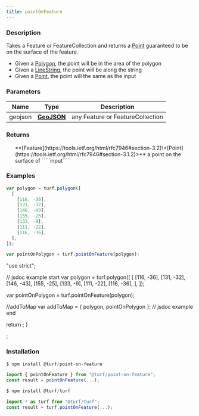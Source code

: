 ```yaml
---
title: pointOnFeature
---
```


    
### Description

Takes a Feature or FeatureCollection and returns a [Point](https://tools.ietf.org/html/rfc7946#section-3.1.2) guaranteed to be on the surface of the feature.

- Given a [Polygon](https://tools.ietf.org/html/rfc7946#section-3.1.6), the point will be in the area of the polygon
- Given a [LineString](https://tools.ietf.org/html/rfc7946#section-3.1.4), the point will be along the string
- Given a [Point](https://tools.ietf.org/html/rfc7946#section-3.1.2), the point will the same as the input

### Parameters

| Name    | Type                                                         | Description                      |
| ------- | ------------------------------------------------------------ | -------------------------------- |
| geojson | **[GeoJSON](https://tools.ietf.org/html/rfc7946#section-3)** | any Feature or FeatureCollection |

### Returns

<ul>
  **[Feature](https://tools.ietf.org/html/rfc7946#section-3.2)\<[Point](https://tools.ietf.org/html/rfc7946#section-3.1.2)>** a point on the surface of `````input`````

</ul>

### Examples

```javascript
var polygon = turf.polygon([
  [
    [116, -36],
    [131, -32],
    [146, -43],
    [155, -25],
    [133, -9],
    [111, -22],
    [116, -36],
  ],
]);

var pointOnPolygon = turf.pointOnFeature(polygon);
```

  "use strict";

  // jsdoc example start
  var polygon = turf.polygon([
    [
      [116, -36],
      [131, -32],
      [146, -43],
      [155, -25],
      [133, -9],
      [111, -22],
      [116, -36],
    ],
  ]);

  var pointOnPolygon = turf.pointOnFeature(polygon);

  //addToMap
  var addToMap = { polygon, pointOnPolygon };
  // jsdoc example end

  return <ExampleMap addToMap={addToMap} />;
}

<Map0 />;

### Installation

```javascript
$ npm install @turf/point-on-feature

import { pointOnFeature } from "@turf/point-on-feature";
const result = pointOnFeature(...);
```

```javascript
$ npm install @turf/turf

import * as turf from "@turf/turf";
const result = turf.pointOnFeature(...);
```
